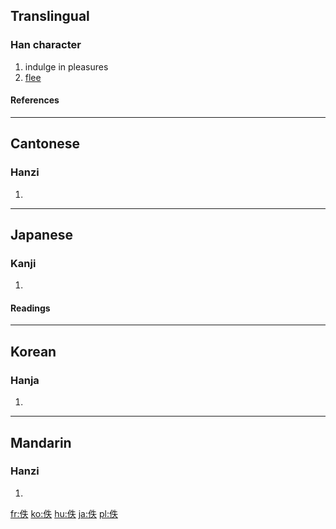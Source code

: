 ==Translingual==
===Han character===
{{Han char|rn=9|rad=人|as=05|sn=7|four=2523<sub>0</sub>|canj=人竹手人 (OHQO)}}
# indulge in pleasures
# [[flee]]
====References====
{{Han ref|kx=0099.030|dkj=00516|dj=0208.100|hdz=10134.050|uh=4F5A|ud=20314|bh=A748|bd=42824}}
----
==Cantonese==
===Hanzi===
{{yue-hanzi|jyut=|y=yat6}}
# {{defn|Cantonese}}
----
==Japanese==
===Kanji===
{{ja-kanji|grade=|rs=人05}}
# {{defn|Japanese}} 
====Readings====
{{ja-readings|on=[[いつ]] (itsu), [[てつ]] (tetsu)|kun=[[のがれる]] (nogareru)}}
----
==Korean==
===Hanja===
{{ko-hanja|hangeul=[[일]], [[질]]|rv=il, jil|mr=il, chil}}
# {{defn|Korean}}
----
==Mandarin==
===Hanzi===
{{cmn-hanzi|pin=[[dié]] ([[die2]]), [[yì]] ([[yi4]])|wg=tieh<sup>2</sup>, i<sup>4</sup>}}
# {{defn|Mandarin}}

[[fr:佚]]
[[ko:佚]]
[[hu:佚]]
[[ja:佚]]
[[pl:佚]]